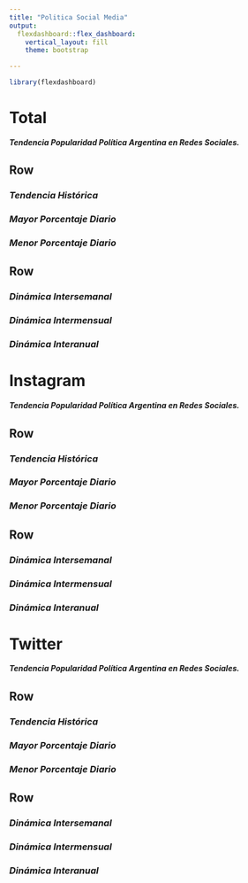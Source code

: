 ```yaml
---
title: "Politica Social Media"
output: 
  flexdashboard::flex_dashboard:
    vertical_layout: fill
    theme: bootstrap

---
```



<style>


.navbar {border-color:blue;}
.navbar-brand {color:black!important;}
.nav-tabs-custom .nav-tabs li.active a {
  color: #d99fed;
}



.ion-social-twitter{
    color:blue;
}

.ion-social-instagram{
    color:pink;
}



</style>   

  





```r
library(flexdashboard)


```




Total {data-orientation=rows}
=====================================

**_Tendencia Popularidad Política Argentina en Redes Sociales._**



Row  {data-height=600}
-----------------------------------------------------------------------

### ***Tendencia Histórica***


### ***Mayor Porcentaje Diario***


### ***Menor Porcentaje Diario***



Row {.tabset} 
-----------------------------------------------------------------------

### ***Dinámica Intersemanal***


### ***Dinámica Intermensual***


### ***Dinámica Interanual***





Instagram {data-orientation=rows  data-icon="ion-social-instagram"} 
=====================================

**_Tendencia Popularidad Política Argentina en Redes Sociales._**



Row  {data-height=600}
-----------------------------------------------------------------------

### ***Tendencia Histórica***


### ***Mayor Porcentaje Diario***


### ***Menor Porcentaje Diario***



Row {.tabset} 
-----------------------------------------------------------------------

### ***Dinámica Intersemanal***


### ***Dinámica Intermensual***


### ***Dinámica Interanual***





Twitter {data-orientation=rows  data-icon="ion-social-twitter"} 
=====================================

**_Tendencia Popularidad Política Argentina en Redes Sociales._**



Row  {data-height=600}
-----------------------------------------------------------------------

### ***Tendencia Histórica***


### ***Mayor Porcentaje Diario***


### ***Menor Porcentaje Diario***



Row {.tabset} 
-----------------------------------------------------------------------

### ***Dinámica Intersemanal***


### ***Dinámica Intermensual***


### ***Dinámica Interanual***

